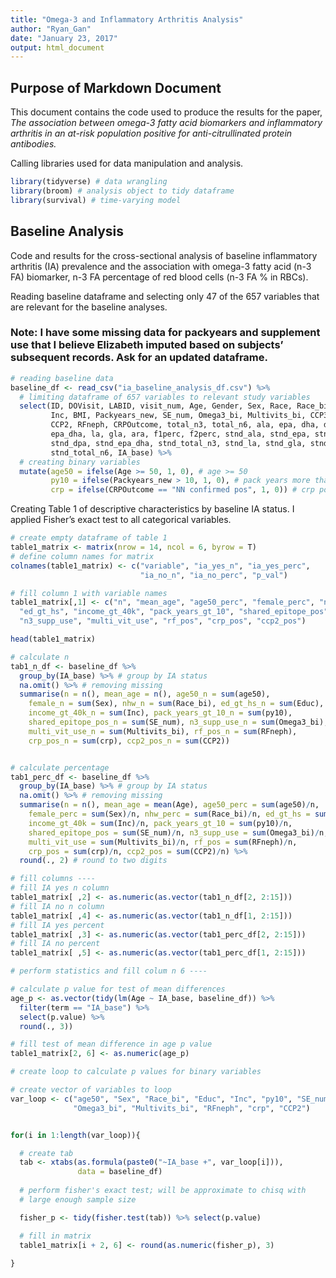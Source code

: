 ```yaml
---
title: "Omega-3 and Inflammatory Arthritis Analysis"
author: "Ryan_Gan"
date: "January 23, 2017"
output: html_document
---
```


## Purpose of Markdown Document

This document contains the code used to produce the results for the paper, *The association between omega-3 fatty acid biomarkers and inflammatory arthritis in an at-risk population positive for anti-citrullinated protein antibodies.*

Calling libraries used for data manipulation and analysis.
```r

library(tidyverse) # data wrangling 
library(broom) # analysis object to tidy dataframe
library(survival) # time-varying model

```

## Baseline Analysis

Code and results for the cross-sectional analysis of baseline inflammatory arthritis (IA) prevalence and the association with omega-3 fatty acid (n-3 FA) biomarker, n-3 FA percentage of red blood cells (n-3 FA % in RBCs).

Reading baseline dataframe and selecting only 47 of the 657 variables that are relevant for the baseline analyses. 

### Note: I have some missing data for packyears and supplement use that I believe Elizabeth imputed based on subjects' subsequent records. Ask for an updated dataframe.

```r

# reading baseline data
baseline_df <- read_csv("ia_baseline_analysis_df.csv") %>% 
  # limiting dataframe of 657 variables to relevant study variables
  select(ID, DOVisit, LABID, visit_num, Age, Gender, Sex, Race, Race_bi, Educ, 
         Inc, BMI, Packyears_new, SE_num, Omega3_bi, Multivits_bi, CCP3, CCP31, 
         CCP2, RFneph, CRPOutcome, total_n3, total_n6, ala, epa, dha, dpa, 
         epa_dha, la, gla, ara, f1perc, f2perc, stnd_ala, stnd_epa, stnd_dha, 
         stnd_dpa, stnd_epa_dha, stnd_total_n3, stnd_la, stnd_gla, stnd_ara, 
         stnd_total_n6, IA_base) %>% 
  # creating binary variables
  mutate(age50 = ifelse(Age >= 50, 1, 0), # age >= 50
         py10 = ifelse(Packyears_new > 10, 1, 0), # pack years more than 10 years
         crp = ifelse(CRPOutcome == "NN confirmed pos", 1, 0)) # crp positivity

```

Creating Table 1 of descriptive characteristics by baseline IA status. I applied Fisher's exact test to all categorical variables.


```r

# create empty dataframe of table 1
table1_matrix <- matrix(nrow = 14, ncol = 6, byrow = T)
# define column names for matrix
colnames(table1_matrix) <- c("variable", "ia_yes_n", "ia_yes_perc",
                             "ia_no_n", "ia_no_perc", "p_val")

# fill column 1 with variable names
table1_matrix[,1] <- c("n", "mean_age", "age50_perc", "female_perc", "nhw_perc",
  "ed_gt_hs", "income_gt_40k", "pack_years_gt_10", "shared_epitope_pos", 
  "n3_supp_use", "multi_vit_use", "rf_pos", "crp_pos", "ccp2_pos")

head(table1_matrix)

# calculate n
tab1_n_df <- baseline_df %>% 
  group_by(IA_base) %>% # group by IA status
  na.omit() %>% # removing missing
  summarise(n = n(), mean_age = n(), age50_n = sum(age50),
    female_n = sum(Sex), nhw_n = sum(Race_bi), ed_gt_hs_n = sum(Educ),
    income_gt_40k_n = sum(Inc), pack_years_gt_10_n = sum(py10),
    shared_epitope_pos_n = sum(SE_num), n3_supp_use_n = sum(Omega3_bi),
    multi_vit_use_n = sum(Multivits_bi), rf_pos_n = sum(RFneph),
    crp_pos_n = sum(crp), ccp2_pos_n = sum(CCP2)) 


# calculate percentage
tab1_perc_df <- baseline_df %>% 
  group_by(IA_base) %>% # group by IA status
  na.omit() %>% # removing missing
  summarise(n = n(), mean_age = mean(Age), age50_perc = sum(age50)/n,
    female_perc = sum(Sex)/n, nhw_perc = sum(Race_bi)/n, ed_gt_hs = sum(Educ)/n,
    income_gt_40k = sum(Inc)/n, pack_years_gt_10 = sum(py10)/n,
    shared_epitope_pos = sum(SE_num)/n, n3_supp_use = sum(Omega3_bi)/n,
    multi_vit_use = sum(Multivits_bi)/n, rf_pos = sum(RFneph)/n,
    crp_pos = sum(crp)/n, ccp2_pos = sum(CCP2)/n) %>% 
  round(., 2) # round to two digits

# fill columns ----
# fill IA yes n column
table1_matrix[ ,2] <- as.numeric(as.vector(tab1_n_df[2, 2:15]))
# fill IA no n column
table1_matrix[ ,4] <- as.numeric(as.vector(tab1_n_df[1, 2:15]))
# fill IA yes percent
table1_matrix[ ,3] <- as.numeric(as.vector(tab1_perc_df[2, 2:15]))
# fill IA no percent
table1_matrix[ ,5] <- as.numeric(as.vector(tab1_perc_df[1, 2:15]))

# perform statistics and fill colum n 6 ----

# calculate p value for test of mean differences
age_p <- as.vector(tidy(lm(Age ~ IA_base, baseline_df)) %>% 
  filter(term == "IA_base") %>% 
  select(p.value) %>% 
  round(., 3))

# fill test of mean difference in age p value
table1_matrix[2, 6] <- as.numeric(age_p)

# create loop to calculate p values for binary variables

# create vector of variables to loop
var_loop <- c("age50", "Sex", "Race_bi", "Educ", "Inc", "py10", "SE_num", 
              "Omega3_bi", "Multivits_bi", "RFneph", "crp", "CCP2")


for(i in 1:length(var_loop)){

  # create tab
  tab <- xtabs(as.formula(paste0("~IA_base +", var_loop[i])),
               data = baseline_df)
  
  # perform fisher's exact test; will be approximate to chisq with 
  # large enough sample size

  fisher_p <- tidy(fisher.test(tab)) %>% select(p.value)

  # fill in matrix
  table1_matrix[i + 2, 6] <- round(as.numeric(fisher_p), 3)
  
}





```
